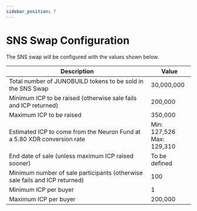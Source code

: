 ```yaml
---
sidebar_position: 7
---
```


# SNS Swap Configuration

The SNS swap will be configured with the values shown below.

| Description                                                                 | Value                         |
| --------------------------------------------------------------------------- | ----------------------------- |
| Total number of JUNOBUILD tokens to be sold in the SNS Swap                 | 30,000,000                    |
| Minimum ICP to be raised (otherwise sale fails and ICP returned)            | 200,000                       |
| Maximum ICP to be raised                                                    | 350,000                       |
| Estimated ICP to come from the Neuron Fund at a 5.80 XDR conversion rate    | Min: 127,526<br/>Max: 129,310 |
| End date of sale (unless maximum ICP raised sooner)                         | To be defined                 |
| Minimum number of sale participants (otherwise sale fails and ICP returned) | 100                           |
| Minimum ICP per buyer                                                       | 1                             |
| Maximum ICP per buyer                                                       | 200,000                       |
